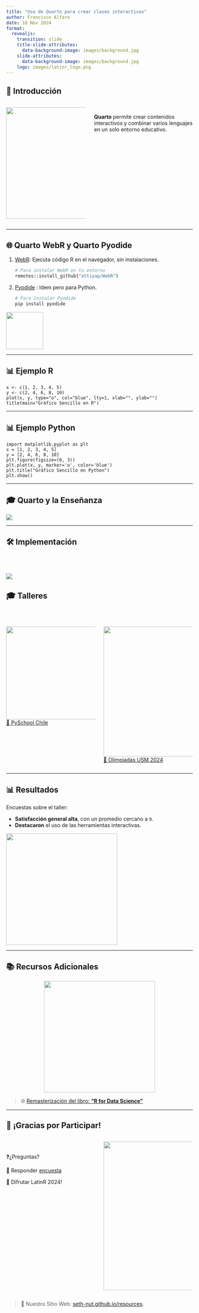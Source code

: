 ```yaml
---
title: "Uso de Quarto para crear clases interactivas"
author: Francisco Alfaro
date: 18 Nov 2024
format: 
  revealjs:
    transition: slide
    title-slide-attributes: 
      data-background-image: images/background.jpg
    slide-attributes:
      data-background-image: images/background.jpg
    logo: images/latinr_logo.png
---
```





## 🚀 Introducción {background-image=images/background.jpg}


::: {.columns}
:::: {.column width=40%}
![](images/logo-quarto.png){width=300}
::::
:::: {.column width=50%}
<br>**Quarto** permite crear contenidos interactivos y combinar varios lenguajes en un solo entorno educativo.
::::
:::

---

## 🌐 Quarto WebR y Quarto Pyodide {background-image=images/background.jpg}


1.  [WebR](https://docs.r-wasm.org/webr/latest/): Ejecuta código R en el navegador, sin instalaciones. 

     ```bash
     # Para instalar WebR en tu entorno
     remotes::install_github("attiyap/WebR")
     ```

2. [Pyodide](https://quarto.thecoatlessprofessor.com/pyodide/) : Idem pero para Python.

     ```bash
     # Para instalar Pyodide
     pip install pyodide
     ```

![](images/botones.png){width=100}

---



## 📊 Ejemplo R {background-image=images/background.jpg}

```webr-r
x <- c(1, 2, 3, 4, 5)
y <- c(2, 4, 6, 8, 10)
plot(x, y, type="o", col="blue", lty=1, xlab="", ylab="")
title(main="Gráfico Sencillo en R")
```

---

## 📊 Ejemplo Python {background-image=images/background.jpg}

```pyodide-python
import matplotlib.pyplot as plt
x = [1, 2, 3, 4, 5]
y = [2, 4, 6, 8, 10]
plt.figure(figsize=(6, 3)) 
plt.plot(x, y, marker='o', color='blue')
plt.title("Gráfico Sencillo en Python")
plt.show()
```

---

## 🎓 Quarto y la Enseñanza {background-image=images/background.jpg}

![](images/n01.png)

---



## 🛠️ Implementación  {background-image=images/background.jpg}

<br>

![](images/n04.png)
---


## 🎓 Talleres {background-image=images/background.jpg}

<br>

::: {.columns}
:::: {.column width=50% align="center"}
![](images/pyschool.png){width=250}  
[🐍 PySchool Chile](https://fralfaro.github.io/pyschool_content)
::::
:::: {.column width=50% align="center"}
![](images/dmat.jpg){width=350}  
[🔢 Olimpiadas USM 2024](https://fralfaro.github.io/DMAT-SJ-Olimpiadas)
::::
:::

---


## 📊 Resultados {background-image=images/background.jpg}

Encuestas sobre el taller:

- **Satisfacción general alta**, con un promedio cercano a `9`.
- **Destacaron** el uso de las herramientas interactivas.

![](images/stats.png){width=300 align="center"}

---


## 📚 Recursos Adicionales {background-image=images/background.jpg}



![](images/cover.jpg){width=300 style="display: block; margin-left: auto; margin-right: auto;"}
 

> 🌐 [Remasterización del libro: **"R for Data Science"**](https://fralfaro.github.io/r4ds)

---

## 🎉 ¡Gracias por Participar! {background-image=images/background.jpg}

::: {.columns}
:::: {.column width=50%}
<br>

❓¿Preguntas?

👏 Responder [encuesta](https://docs.google.com/forms/d/e/1FAIpQLSdvkmAfsYiiuVhJdjyWSgH3cr-8jZwWYMHWGsVBPG6NcvBd-A/viewform?usp=sf_link)


🥳 Difrutar LatinR 2024!   
  
::::
:::: {.column width=50% align="center"}
![](images/qr.png){width=400}
::::
:::

> 🔗 Nuestro Sitio Web: [seth-nut.github.io/resources](https://seth-nut.github.io/resources/).